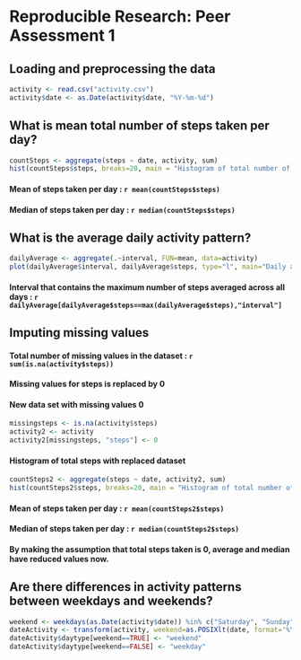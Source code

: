 # Reproducible Research: Peer Assessment 1


## Loading and preprocessing the data

```r
activity <- read.csv("activity.csv")
activity$date <- as.Date(activity$date, "%Y-%m-%d")
```

## What is mean total number of steps taken per day?

```r
countSteps <- aggregate(steps ~ date, activity, sum)
hist(countSteps$steps, breaks=20, main = "Histogram of total number of steps per day", xlab = "Totals steps per day")
```

#### Mean of steps taken per day : `r mean(countSteps$steps)`

#### Median of steps taken per day : `r median(countSteps$steps)`

## What is the average daily activity pattern?

```r
dailyAverage <- aggregate(.~interval, FUN=mean, data=activity)
plot(dailyAverage$interval, dailyAverage$steps, type="l", main="Daily average activity pattern", xlab = "5-minute intervals", ylab = "average numbers of steps across all days")
```

#### Interval that contains the maximum number of steps averaged across all days : `r dailyAverage[dailyAverage$steps==max(dailyAverage$steps),"interval"]`

## Imputing missing values

#### Total number of missing values in the dataset : `r sum(is.na(activity$steps))`

#### Missing values for steps is replaced by 0

#### New data set with missing values 0 

```r
missingsteps <- is.na(activity$steps)
activity2 <- activity
activity2[missingsteps, "steps"] <- 0
```

#### Histogram of total steps with replaced dataset

```r
countSteps2 <- aggregate(steps ~ date, activity2, sum)
hist(countSteps2$steps, breaks=20, main = "Histogram of total number of steps per day", xlab = "Totals steps per day")
```

#### Mean of steps taken per day : `r mean(countSteps2$steps)`

#### Median of steps taken per day : `r median(countSteps2$steps)`

#### By making the assumption that total steps taken is 0, average and median have reduced values now.

## Are there differences in activity patterns between weekdays and weekends?

```r
weekend <- weekdays(as.Date(activity$date)) %in% c("Saturday", "Sunday")
dateActivity <- transform(activity, weekend=as.POSIXlt(date, format='%Y/%m/%d')$wday %in% c(0, 6))
dateActivity$daytype[weekend==TRUE] <- "weekend"
dateActivity$daytype[weekend==FALSE] <- "weekday"
```
